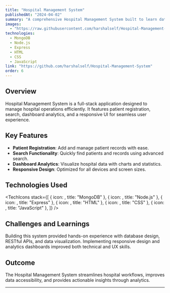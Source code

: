 ```yaml
---
title: "Hospital Management System"
publishedAt: "2024-04-02"
summary: "A comprehensive Hospital Management System built to learn databases and CRUD operations using MongoDB, Node.js, Express, and frontend technologies. Features patient registration, search functionality, dashboard analytics with statistical visualizations, and responsive design for optimal user experience."
images:
  - "https://raw.githubusercontent.com/harshalself/Hospital-Management-System/refs/heads/main/Screenshot%201.png"
technologies:
  - MongoDB
  - Node.js
  - Express
  - HTML
  - CSS
  - JavaScript
link: "https://github.com/harshalself/Hospital-Management-System"
order: 6
---
```


## Overview

Hospital Management System is a full-stack application designed to manage hospital operations efficiently. It features patient registration, search, dashboard analytics, and a responsive UI for seamless user experience.

## Key Features

- **Patient Registration**: Add and manage patient records with ease.
- **Search Functionality**: Quickly find patients and records using advanced search.
- **Dashboard Analytics**: Visualize hospital data with charts and statistics.
- **Responsive Design**: Optimized for all devices and screen sizes.

## Technologies Used

<TechIcons
  stack={[
    { icon: <SiMongodb size={32} />, title: "MongoDB" },
    { icon: <FaNodeJs size={32} />, title: "Node.js" },
    { icon: <SiExpress size={32} />, title: "Express" },
    { icon: <FaHtml5 size={32} />, title: "HTML" },
    { icon: <FaCss3Alt size={32} />, title: "CSS" },
    { icon: <FaJs size={32} />, title: "JavaScript" },
  ]}
/>

## Challenges and Learnings

Building this system provided hands-on experience with database design, RESTful APIs, and data visualization. Implementing responsive design and analytics dashboards improved both technical and UX skills.

## Outcome

The Hospital Management System streamlines hospital workflows, improves data accessibility, and provides actionable insights through analytics.

---

